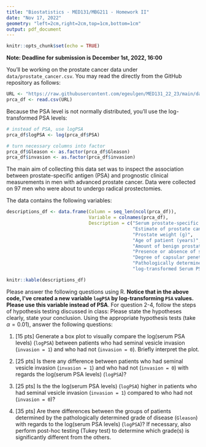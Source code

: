 ```yaml
---
title: "Biostatistics - MED131/MBG211 - Homework II"
date: "Nov 17, 2022"
geometry: "left=2cm,right=2cm,top=1cm,bottom=1cm"
output: pdf_document
---
```


```r
knitr::opts_chunk$set(echo = TRUE)
```

\pagenumbering{gobble}

**Note: Deadline for submission is December 1st, 2022, 16:00**

You'll be working on the prostate cancer data under `data/prostate_cancer.csv`. You may read the directly from the GitHub repository as follows:

```r
URL <- "https://raw.githubusercontent.com/egeulgen/MED131_22_23/main/data/prostate_cancer.csv"
prca_df <- read.csv(URL)
```

Because the PSA level is not normally distributed, you'll use the log-transformed PSA levels:

```r
# instead of PSA, use logPSA
prca_df$logPSA <- log(prca_df$PSA)

# turn necessary columns into factor
prca_df$Gleason <- as.factor(prca_df$Gleason)
prca_df$invasion <- as.factor(prca_df$invasion)
```

The main aim of collecting this data set was to inspect the association between prostate-specific antigen (PSA) and prognostic clinical measurements in men with advanced prostate cancer. Data were collected on 97 men who were about to undergo radical prostectomies.

The data contains the following variables:

```r
descriptions_df <- data.frame(Column = seq_len(ncol(prca_df)),
                              Variable = colnames(prca_df),
                              Description = c("Serum prostate-specific antigen (PSA) level (mg/mL)",
                                              "Estimate of prostate cancer volume (cc)",
                                              "Prostate weight (g)",
                                              "Age of patient (years)",
                                              "Amount of benign prostate hyperplasia (cm2)",
                                              "Presence or absence of seminal vesicle invasion: 1 if yes; 0 otherwise",
                                              "Degree of capsular penetration (cm)",
                                              "Pathologically determined grade of disease using total score of two patterns (6, 7, or 8; higher scores indicating worse prognosis)",
                                              "log-transformed Serum PSA level (mg/mL)"))

knitr::kable(descriptions_df)
```

Please answer the following questions using R. **Notice that in the above code, I've created a new variable `logPSA` by log-transforming `PSA` values. Please use this variable instead of PSA**. For question 2-4, follow the steps of hypothesis testing discussed in class: Please state the hypotheses clearly, state your conclusion. Using the appropriate hypothesis tests (take $\alpha=0.01$), answer the following questions:

1. [15 pts] Generate a box plot to visually compare the log(serum PSA levels) (`logPSA`) between patients who had seminal vesicle invasion (`invasion = 1`) and who had not (`invasion = 0`). Briefly interpret the plot.

2. [25 pts] Is there any difference between patients who had seminal vesicle invasion (`invasion = 1`) and who had not (`invasion = 0`) with regards the log(serum PSA levels) (`logPSA`)?

3. [25 pts] Is the the log(serum PSA levels) (`logPSA`) higher in patients who had seminal vesicle invasion (`invasion = 1`) compared to who had not (`invasion = 0`)?

4. [35 pts] Are there differences between the groups of patients determined by the pathologically determined grade of disease (`Gleason`) with regards to the log(serum PSA levels) (`logPSA`)? If necessary, also perform post-hoc testing (Tukey test) to determine which grade(s) is significantly different from the others.

